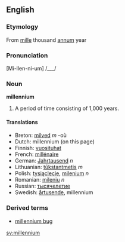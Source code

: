 ==English==
===Etymology===
From {{L.}} [[mille]] thousand [[annum]] year
===Pronunciation===
[Mi-llen-ni-um] /___/

===Noun===
'''millennium'''
#A period of time consisting of 1,000 years.

====Translations====
*Breton: [[milved]] ''m'' -où
*Dutch: millennium (on this page)
*Finnish: [[vuosituhat]]
*French: [[millénaire]]
*German: [[Jahrtausend]] ''n''
*Lithuanian: [[tūkstantmetis]] ''m''
*Polish: [[tysiąclecie]], [[milenium]] ''n''
*Romanian: [[mileniu]] ''n''
*Russian: [[тысячелетие]]
*Swedish: [[årtusende]], millennium
===Derived terms===
*[[millennium bug]]

[[sv:millennium]]